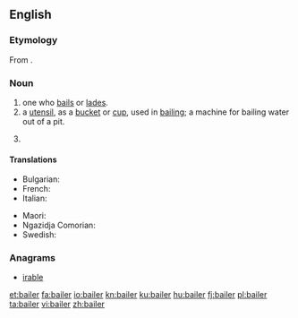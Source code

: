 ==English==

===Etymology===
From {{term|bail|lang=en}}.

===Noun===
{{en-noun}}

# one who [[bail]]s or [[lade]]s.
# a [[utensil]], as a [[bucket]] or [[cup]], used in [[bailing]]; a machine for bailing water out of a pit.
# {{context|legal|lang=en}} {{alternative form of|bailor|lang=en}}

====Translations====
{{trans-top|a utensil}}
* Bulgarian: {{t|bg|черпак}}
* French: {{t+|fr|écope|f}}
* Italian: {{t|it|aggottatoio|m}}
{{trans-mid}}
* Maori: {{t|mi|tīheru}}
* Ngazidja Comorian: {{t|zdj|upvo|c11|c10a}}
* Swedish: {{t|sv|öskar|n}}
{{trans-bottom}}

===Anagrams===
* [[irable#English|irable]]

[[et:bailer]]
[[fa:bailer]]
[[io:bailer]]
[[kn:bailer]]
[[ku:bailer]]
[[hu:bailer]]
[[fj:bailer]]
[[pl:bailer]]
[[ta:bailer]]
[[vi:bailer]]
[[zh:bailer]]